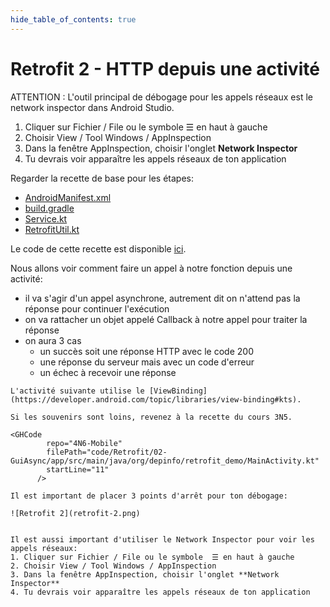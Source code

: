 ```yaml
---
hide_table_of_contents: true
---
```


# Retrofit 2 - HTTP depuis une activité

ATTENTION : L'outil principal de débogage pour les appels réseaux est le network inspector dans Android Studio.
1. Cliquer sur Fichier / File ou le symbole  ☰ en haut à gauche
2. Choisir View / Tool Windows / AppInspection
3. Dans la fenêtre AppInspection, choisir l'onglet **Network Inspector**
4. Tu devrais voir apparaître les appels réseaux de ton application

Regarder la recette de base pour les étapes:
- [AndroidManifest.xml](retrofit-01-base?recette-string=AndroidManifest.xml)
- [build.gradle](retrofit-01-base?recette-string=build.gradle)
- [Service.kt](retrofit-01-base?recette-string=Service.kt)
- [RetrofitUtil.kt](retrofit-01-base?recette-string=RetrofitUtil.kt)

Le code de cette recette est disponible [ici](https://github.com/departement-info-cem/4N6-Mobile/tree/main/code/Retrofit/02-GuiAsync).

Nous allons voir comment faire un appel à notre fonction depuis une activité:
- il va s'agir d'un appel asynchrone, autrement dit on n'attend pas la réponse pour continuer l'exécution
- on va rattacher un objet appelé Callback à notre appel pour traiter la réponse
- on aura 3 cas
  - un succès soit une réponse HTTP avec le code 200
  - une réponse du serveur mais avec un code d'erreur
  - un échec à recevoir une réponse

<Tabs queryString="recette-objet">
  <TabItem value="MainActivity.kt" label="MainActivity.kt">

    L'activité suivante utilise le [ViewBinding](https://developer.android.com/topic/libraries/view-binding#kts).

    Si les souvenirs sont loins, revenez à la recette du cours 3N5.

    <GHCode
            repo="4N6-Mobile"
            filePath="code/Retrofit/02-GuiAsync/app/src/main/java/org/depinfo/retrofit_demo/MainActivity.kt"
            startLine="11"
          />

  </TabItem>
  <TabItem value="debug" label="debug">

    Il est important de placer 3 points d'arrêt pour ton débogage:

    ![Retrofit 2](retrofit-2.png)


    Il est aussi important d'utiliser le Network Inspector pour voir les appels réseaux:
    1. Cliquer sur Fichier / File ou le symbole  ☰ en haut à gauche
    2. Choisir View / Tool Windows / AppInspection
    3. Dans la fenêtre AppInspection, choisir l'onglet **Network Inspector**
    4. Tu devrais voir apparaître les appels réseaux de ton application

  </TabItem>
</Tabs>
